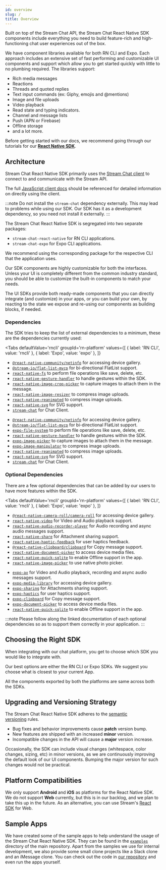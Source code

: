 ```yaml
---
id: overview
slug: /
title: Overview
---
```



Built on top of the Stream Chat API, the Stream Chat React Native SDK components include everything you need to build feature-rich and high-functioning chat user experiences out of the box.

We have component libraries available for both RN CLI and Expo. Each approach includes an extensive set of fast performing and customizable UI components and support which allow you to get started quickly with little to no plumbing required. The libraries support:

- Rich media messages
- Reactions
- Threads and quoted replies
- Text input commands (ex: Giphy, emojis and @mentions)
- Image and file uploads
- Video playback
- Read state and typing indicators.
- Channel and message lists
- Push (APN or Firebase)
- Offline storage
- and a lot more.

Before getting started with our docs, we recommend going through our tutorials for our [**React Native SDK**](https://getstream.io/chat/react-native-chat/tutorial/).

## Architecture

Stream Chat React Native SDK primarily uses the [Stream Chat client](https://github.com/GetStream/stream-chat-js) to connect to and communicate with the Stream API.

The full [JavaScript client docs](https://getstream.io/chat/docs/javascript/?language=javascript) should be referenced for detailed information on directly using the client.

:::note
Do not install the `stream-chat` dependency externally. This may lead to problems while using our SDK. Our SDK has it as a development dependency, so you need not install it externally.
:::

The Stream Chat React Native SDK is segregated into two separate packages:

- `stream-chat-react-native` for RN CLI applications.
- `stream-chat-expo` for Expo CLI applications.

We recommend using the corresponding package for the respective CLI that the application uses.

Our SDK components are highly customizable for both the interfaces. Unless your UI is completely different from the common industry standard, you should be able to customize the built-in components to match your needs.

The UI SDKs provide both ready-made components that you can directly integrate (and customize) in your apps, or you can build your own, by reacting to the state we expose and re-using our components as building blocks, if needed.

### Dependencies

The SDK tries to keep the list of external dependencies to a minimum, these are the dependencies currently used:

<Tabs
  defaultValue='rncli'
  groupId='rn-platform'
  values={[
    { label: 'RN CLI', value: 'rncli' },
    { label: 'Expo', value: 'expo' },
  ]}
>
<TabItem value='rncli'>

- [`@react-native-community/netinfo`](https://github.com/react-native-netinfo/react-native-netinfo) for accessing device gallery.
- [`@stream-io/flat-list-mvcp`](https://github.com/GetStream/flat-list-mvcp) for bi-directional FlatList support.
- [`react-native-fs`](https://github.com/itinance/react-native-fs) to perform file operations like save, delete, etc.
- [`react-native-gesture-handler`](https://github.com/software-mansion/react-native-gesture-handler) to handle gestures within the SDK.
- [`react-native-image-crop-picker`](https://github.com/ivpusic/react-native-image-crop-picker) to capture images to attach them in the message.
- [`react-native-image-resizer`](https://github.com/bamlab/react-native-image-resizer) to compress image uploads.
- [`react-native-reanimated`](https://github.com/software-mansion/react-native-reanimated) to compress image uploads.
- [`react-native-svg`](https://github.com/react-native-svg/react-native-svg) for SVG support.
- [`stream-chat`](https://github.com/GetStream/stream-chat-js) for Chat Client.

</TabItem>
<TabItem value="expo">

- [`@react-native-community/netinfo`](https://github.com/react-native-netinfo/react-native-netinfo) for accessing device gallery.
- [`@stream-io/flat-list-mvcp`](https://github.com/GetStream/flat-list-mvcp) for bi-directional FlatList support.
- [`expo-file-system`](https://docs.expo.dev/versions/latest/sdk/filesystem/) to perform file operations like save, delete, etc.
- [`react-native-gesture-handler`](https://github.com/software-mansion/react-native-gesture-handler) to handle gestures within the SDK.
- [`expo-image-picker`](https://docs.expo.dev/versions/latest/sdk/imagepicker/) to capture images to attach them in the message.
- [`expo-image-manipulator`](https://docs.expo.dev/versions/latest/sdk/imagemanipulator/) to compress image uploads.
- [`react-native-reanimated`](https://github.com/software-mansion/react-native-reanimated) to compress image uploads.
- [`react-native-svg`](https://docs.expo.dev/versions/latest/sdk/svg/) for SVG support.
- [`stream-chat`](https://github.com/GetStream/stream-chat-js) for Chat Client.

</TabItem>
</Tabs>

### Optional Dependencies

There are a few optional dependencies that can be added by our users to have more features within the SDK.

<Tabs
  defaultValue='rncli'
  groupId='rn-platform'
  values={[
    { label: 'RN CLI', value: 'rncli' },
    { label: 'Expo', value: 'expo' },
  ]}
>
<TabItem value='rncli'>

- [`@react-native-camera-roll/camera-roll`](https://github.com/react-native-cameraroll/react-native-cameraroll) for accessing device gallery.
- [`react-native-video`](https://github.com/react-native-video/react-native-video) for Video and Audio playback support.
- [`react-native-audio-recorder-player`](https://github.com/hyochan/react-native-audio-recorder-player) for Audio recording and async audio messages support.
- [`react-native-share`](https://github.com/react-native-share/react-native-share) for Attachment sharing support.
- [`react-native-haptic-feedback`](https://github.com/junina-de/react-native-haptic-feedback) for user haptics feedback.
- [`@react-native-clipboard/clipboard`](https://github.com/react-native-clipboard/clipboard) for Copy message support.
- [`react-native-document-picker`](https://github.com/rnmods/react-native-document-picker) to access device media files.
- [`react-native-quick-sqlite`](https://github.com/margelo/react-native-quick-sqlite) to enable Offline support in the app.
- [`react-native-image-picker`](https://github.com/react-native-image-picker/react-native-image-picker) to use native photo picker.

</TabItem>
<TabItem value="expo">

- [`expo-av`](https://docs.expo.dev/versions/latest/sdk/av/) for Video and Audio playback, recording and async audio messages support.
- [`expo-media-library`](https://docs.expo.dev/versions/latest/sdk/media-library/) for accessing device gallery.
- [`expo-sharing`](https://docs.expo.dev/versions/latest/sdk/sharing/) for Attachments sharing support.
- [`expo-haptics`](https://docs.expo.dev/versions/latest/sdk/haptics/) for user haptics support.
- [`expo-clipboard`](https://docs.expo.dev/versions/latest/sdk/clipboard/) for Copy message support.
- [`expo-document-picker`](https://docs.expo.dev/versions/latest/sdk/document-picker/) to access device media files.
- [`react-native-quick-sqlite`](https://github.com/margelo/react-native-quick-sqlite) to enable Offline support in the app.

</TabItem>
</Tabs>

:::note
Please follow along the linked documentation of each optional dependencies so as to support them correctly in your application.
:::

## Choosing the Right SDK

When integrating with our chat platform, you get to choose which SDK you would like to integrate with.

Our best options are either the RN CLI or Expo SDKs. We suggest you choose what is closest to your current App.

All the components exported by both the platforms are same across both the SDKs.

## Upgrading and Versioning Strategy

The Stream Chat React Native SDK adheres to the [semantic versioning](https://semver.org/) rules.

- Bug fixes and behavior improvements cause **patch** version bump.
- New features are shipped with an increased **minor** version.
- Incompatible changes in the API will cause a **major** version increase.

Occasionally, the SDK can include visual changes (whitespace, color changes, sizing, etc) in minor versions, as we are continuously improving the default look of our UI components. Bumping the major version for such changes would not be practical.

## Platform Compatibilities

We only support **Android** and **iOS** as platforms for the React Native SDK. We do not support **Web** currently, but this is in our backlog, and we plan to take this up in the future. As an alternative, you can use Stream's [React SDK](https://getstream.io/chat/docs/sdk/react/) for Web.

## Sample Apps

We have created some of the sample apps to help understand the usage of the Stream Chat React Native SDK. They can be found in the [`examples`](https://github.com/GetStream/stream-chat-react-native/tree/develop/examples) directory of the main repository. Apart from the samples we use for internal development, we also provide some small clone projects like a Slack clone and an iMessage clone. You can check out the code in [our repository](https://github.com/GetStream/react-native-samples) and even run the apps yourself.
